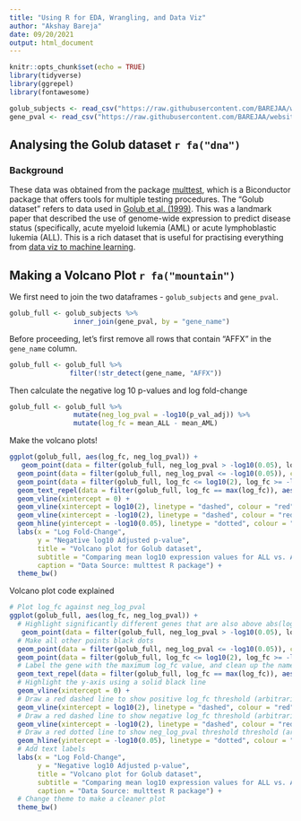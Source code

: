 ```yaml
---
title: "Using R for EDA, Wrangling, and Data Viz"
author: "Akshay Bareja"
date: 09/20/2021
output: html_document
---
```


```r
knitr::opts_chunk$set(echo = TRUE)
library(tidyverse)
library(ggrepel)
library(fontawesome)

golub_subjects <- read_csv("https://raw.githubusercontent.com/BAREJAA/website_for_john/master/datasets/golub_kaggle/golub_subjects.csv")
gene_pval <- read_csv("https://raw.githubusercontent.com/BAREJAA/website_for_john/master/datasets/golub_kaggle/gene_pval.csv")
```

## Analysing the Golub dataset `r fa("dna")`

### Background
These data was obtained from the package [multtest](https://www.bioconductor.org/packages/release/bioc/html/multtest.html), which is a Biconductor package that offers tools for multiple testing procedures. The "Golub dataset" refers to data used in [Golub et al. (1999)](https://pubmed.ncbi.nlm.nih.gov/10521349/). This was a landmark paper that described the use of genome-wide expression to predict disease status (specifically, acute myeloid lukemia (AML) or acute lymphoblastic lukemia (ALL). This is a rich dataset that is useful for practising everything from [data viz to machine learning](https://www.kaggle.com/crawford/gene-expression).  

## Making a Volcano Plot `r fa("mountain")`

We first need to join the two dataframes - `golub_subjects` and `gene_pval`.  

```r
golub_full <- golub_subjects %>% 
                inner_join(gene_pval, by = "gene_name")
```

Before proceeding, let's first remove all rows that contain "AFFX" in the `gene_name` column.  

```r
golub_full <- golub_full %>% 
               filter(!str_detect(gene_name, "AFFX"))
```

Then calculate the negative log 10 p-values and log fold-change

```r
golub_full <- golub_full %>% 
                mutate(neg_log_pval = -log10(p_val_adj)) %>% 
                mutate(log_fc = mean_ALL - mean_AML) 
```


Make the volcano plots!

```r
ggplot(golub_full, aes(log_fc, neg_log_pval)) +
   geom_point(data = filter(golub_full, neg_log_pval > -log10(0.05), log_fc > log10(2)|log_fc < -log10(2)), colour = "blue", shape = 21, size = 1) +  
  geom_point(data = filter(golub_full, neg_log_pval <= -log10(0.05)), colour = "black", size = 1) + 
  geom_point(data = filter(golub_full, log_fc <= log10(2), log_fc >= -log10(2)), colour = "black", size = 1) + 
  geom_text_repel(data = filter(golub_full, log_fc == max(log_fc)), aes(label = word(gene_name)[1])) +
  geom_vline(xintercept = 0) +
  geom_vline(xintercept = log10(2), linetype = "dashed", colour = "red") +
  geom_vline(xintercept = -log10(2), linetype = "dashed", colour = "red") +
  geom_hline(yintercept = -log10(0.05), linetype = "dotted", colour = "red") +
  labs(x = "Log Fold-Change",
       y = "Negative log10 Adjusted p-value",
       title = "Volcano plot for Golub dataset",
       subtitle = "Comparing mean log10 expression values for ALL vs. AML",
       caption = "Data Source: multtest R package") +
  theme_bw() 
```

Volcano plot code explained
```r
# Plot log_fc against neg_log_pval
ggplot(golub_full, aes(log_fc, neg_log_pval)) +
  # Highlight significantly different genes that are also above abs(log10(2)) threshold using blue circles
   geom_point(data = filter(golub_full, neg_log_pval > -log10(0.05), log_fc > log10(2)|log_fc < -log10(2)), colour = "blue", shape = 21, size = 1) +  
  # Make all other points black dots
  geom_point(data = filter(golub_full, neg_log_pval <= -log10(0.05)), colour = "black", size = 1) + 
  geom_point(data = filter(golub_full, log_fc <= log10(2), log_fc >= -log10(2)), colour = "black", size = 1) + 
  # Label the gene with the maximum log_fc value, and clean up the name (the original is very long)
  geom_text_repel(data = filter(golub_full, log_fc == max(log_fc)), aes(label = word(gene_name)[1])) +
  # Highlight the y-axis using a solid black line
  geom_vline(xintercept = 0) +
  # Draw a red dashed line to show positive log_fc threshold (arbitrarily chosen value)
  geom_vline(xintercept = log10(2), linetype = "dashed", colour = "red") +
  # Draw a red dashed line to show negative log_fc threshold (arbitrarily chosen value)
  geom_vline(xintercept = -log10(2), linetype = "dashed", colour = "red") +
  # Draw a red dotted line to show neg_log_pval threshold threshold (arbitrarily chosen value)
  geom_hline(yintercept = -log10(0.05), linetype = "dotted", colour = "red") +
  # Add text labels
  labs(x = "Log Fold-Change",
       y = "Negative log10 Adjusted p-value",
       title = "Volcano plot for Golub dataset",
       subtitle = "Comparing mean log10 expression values for ALL vs. AML",
       caption = "Data Source: multtest R package") +
  # Change theme to make a cleaner plot
  theme_bw() 
```
